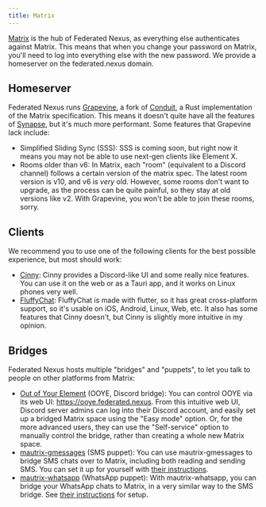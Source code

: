 ```yaml
---
title: Matrix
---
```


[Matrix](https://matrix.org) is the hub of Federated Nexus, as everything else authenticates against Matrix. This means that when you change your password on Matrix, you'll need to log into everything else with the new password. We provide a homeserver on the federated.nexus domain.

## Homeserver

Federated Nexus runs [Grapevine](https://grapevine.computer.surgery/), a fork of [Conduit](https://conduit.rs/), a Rust implementation of the Matrix specification. This means it doesn't quite have all the features of [Synapse](https://element-hq.github.io/synapse/latest/), but it's much more performant. Some features that Grapevine lack include:

- Simplified Sliding Sync (SSS): SSS is coming soon, but right now it means you may not be able to use next-gen clients like Element X.
- Rooms older than v6: In Matrix, each "room" (equivalent to a Discord channel) follows a certain version of the matrix spec. The latest room version is v10, and v6 is _very_ old. However, some rooms don't want to upgrade, as the process can be quite painful, so they stay at old versions like v2. With Grapevine, you won't be able to join these rooms, sorry.

## Clients

We recommend you to use one of the following clients for the best possible experience, but most should work:

- [Cinny](https://cinny.in): Cinny provides a Discord-like UI and some really nice features. You can use it on the web or as a Tauri app, and it works on Linux phones very well.
- [FluffyChat](https://fluffychat.im): FluffyChat is made with flutter, so it has great cross-platform support, so it's usable on iOS, Android, Linux, Web, etc. It also has some features that Cinny doesn't, but Cinny is slightly more intuitive in my opinion.

## Bridges

Federated Nexus hosts multiple "bridges" and "puppets", to let you talk to people on other platforms from Matrix:

- [Out of Your Element](https://gitdab.com/cadence/out-of-your-element) (OOYE, Discord bridge): You can control OOYE via its web UI: https://ooye.federated.nexus. From this intuitive web UI, Discord server admins can log into their Discord account, and easily set up a bridged Matrix space using the "Easy mode" option. Or, for the more advanced users, they can use the "Self-service" option to manually control the bridge, rather than creating a whole new Matrix space.
- [mautrix-gmessages](https://docs.mau.fi/bridges/go/gmessages/index.html) (SMS puppet): You can use mautrix-gmessages to bridge SMS chats over to Matrix, including both reading and sending SMS. You can set it up for yourself with [their instructions](https://docs.mau.fi/bridges/go/gmessages/authentication.html).
- [mautrix-whatsapp](https://docs.mau.fi/bridges/go/whatsapp/index.html) (WhatsApp puppet): With mautrix-whatsapp, you can bridge your WhatsApp chats to Matrix, in a very similar way to the SMS bridge. See [their instructions](https://docs.mau.fi/bridges/go/whatsapp/authentication.html) for setup.
